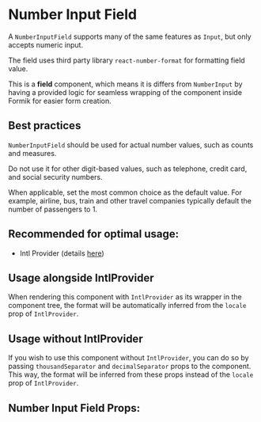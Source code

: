 

# Number Input Field

A `NumberInputField` supports many of the same features as `Input`, but only accepts numeric input.

The field uses third party library `react-number-format` for formatting field value.

This is a **field** component, which means it is differs from `NumberInput` by having a provided logic for seamless
wrapping of the component inside Formik for easier form creation.

## Best practices

`NumberInputField` should be used for actual number values, such as counts and measures.

Do not use it for other digit-based values, such as telephone, credit card, and social security numbers.

When applicable, set the most common choice as the default value. For example, airline, bus, train and other travel companies typically default the number of passengers to 1.

## **Recommended for optimal usage**:

- Intl Provider (details [here](/docs/component-library-intl-intl--basic))

## Usage alongside IntlProvider

When rendering this component with `IntlProvider` as its wrapper in the component tree, the format will be
automatically inferred from the `locale` prop of `IntlProvider`.

## Usage without IntlProvider

If you wish to use this component without `IntlProvider`, you can do so by passing `thousandSeparator` and `decimalSeparator` props
to the component. This way, the format will be inferred from these props instead of the `locale` prop of `IntlProvider`.

<Stories includePrimary={true} />

## Number Input Field Props:

<ArgsTable of={NumberInputField} />
